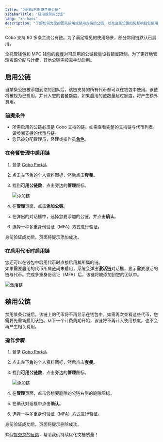 ```yaml
---
title: "为团队启用或禁用公链"
sidebarTitle: "启用或禁用公链"
lang: "zh-hans"
description: "了解如何为您的团队启用或禁用支持的公链，以及这些设置如何影响钱包使用和套餐额度。"
---
```


Cobo 支持 80 多条主流公有链。为了满足常见的使用场景，部分常用链默认已启用。

全托管钱包和 MPC 钱包的[套餐](/cn/portal/bills-and-payments/introduction)对可启用的公链数量设有额度限制。为了更好地管理资源分配与计费，其他公链需按需手动启用。

## 启用公链

当某条公链被添加到您的团队后，该链支持的所有代币都可以在钱包中使用。该链将被视为已启用，并计入您的套餐额度。如果启用的链数量超过额度，将产生额外费用。

### 前提条件

- 所需启用的公链必须是 Cobo 支持的链。如需查看完整的支持链与代币列表，请参阅[支持的代币与链](/cn/portal/supported-tokens-and-chains)。
- 您已被分配管理员，经理或操作员[角色](/cn/portal/organization/roles-and-permissions)。

### 在套餐管理中启用链

1. 登录 [Cobo Portal](https://portal.cobo.com/login)。
2. 点击左下角的个人资料图标，然后点击**套餐**。
3. 找到**可用公链数**，点击旁边的**管理**图标。

    <img src="/cn/images/get-started/add-chain.png" className="screenshot_modal" alt="添加链"/>

4. 在**管理**页面，点击**添加公链**。
5. 在弹出的对话框中，选择您要添加的公链，并点击**确认**。
6. 选择一种多重身份验证（MFA）方式进行验证。

身份验证成功后，页面将提示添加成功。

### 在启用代币时启用链

您还可以在钱包中启用代币时直接启用其所属的链。  
如果需要启用的代币所属链尚未启用，系统会弹出**激活链**对话框，显示需要激活的链与代币。完成多重身份验证（MFA）后，该链将被添加到您的团队中。

<img src="/cn/images/enable-chains.png" className="screenshot_modal" alt="激活链" />

## 禁用公链

禁用某条公链后，该链上的代币将不再显示在钱包中。如需再次查看这些代币，您需要先重新启用该链。从下一个计费周期开始，该链将不再计入使用额度，也不会再产生相关费用。

### 操作步骤

1. 登录 [Cobo Portal](https://portal.cobo.com/login)。
2. 点击左下角的个人资料图标，然后点击**套餐**。
3. 找到**可用公链数**，点击旁边的**管理**图标。

    <img src="/cn/images/get-started/add-chain.png" className="screenshot_full_screen" alt="添加链"/>

4. 在**管理**页面，点击您想要删除的公链右侧的删除图标。
5. 在确认对话框中点击**确认**。
6. 选择一种多重身份验证（MFA）方式进行验证。

身份验证成功后，页面将提示删除成功。

<Tip>欢迎[提交您的反馈](https://forms.zohopublic.com/cobo/form/DocumentFeedbackForm/formperma/QvLOhxJv1_JMsJ-1dleZ8Itb_7rzN-LtgvsDdxosoVI?referrername=manuals)，帮助我们持续优化文档质量！</Tip>